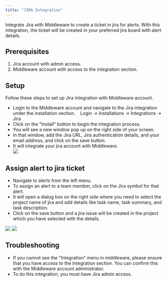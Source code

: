 ```yaml
---
title: "JIRA Integration"
---
```

Integrate Jira with Middleware to create a ticket in jira for alerts. With this integration, the ticket will be created in your preferred jira board with alert details.

Prerequisites
-------------
1.  Jira account with admin access.
2.  Middleware account with access to the integration section.  

Setup
-----
Follow these steps to set up Jira integration with Middleware account.

-   Login to the Middleware account and navigate to the Jira integration under the installation section.
       Login -> Installations -> Integrations -> Jira
-   Click on the "Install" button to begin the integration process.
-   You will see a new window pop up on the right side of your screen.
-   In that window, add the Jira URL, Jira authentication details, and your email address, and click on the save button.
-   It will integrate your jira account with Middleware.\
    <img src="/images/integration/j1.png" />

Assign alert to jira ticket
---------------------------

-   Navigate to alerts from the left menu.
-   To assign an alert to a team member, click on the Jira symbol for that alert.
-   It will open a dialog box on the right side where you need to select the project name of jira and add details like task name, task summary, and task description.
-   Click on the save button and a jira issue will be created in the project which you have selected with the details.

  <img src="/images/integration/j2.png" />

  <img src="/images/integration/j3.png" />

Troubleshooting
---------------

-   If you cannot see the "Integration" menu in middleware, please ensure that you have access to the Integration section. You can confirm this with the Middleware account administrator.
-   To do this integration, you must have Jira admin access.
